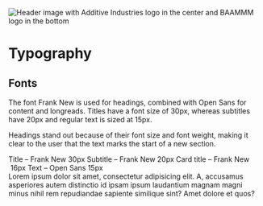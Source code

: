 
<Meta title="Design system/2. Typography" />

<p>
	<img
		src="https://i.gyazo.com/afd3945f36445ebb977d4f48e21e08a9.png"
		alt="Header image with Additive Industries logo in the center and BAAMMM logo in the bottom"
	/>
</p>

# Typography

## Fonts

The font Frank New is used for headings, combined with Open Sans for content and longreads.
Titles have a font size of 30px, whereas subtitles have 20px and regular text is sized at 15px.

Headings stand out because of their font size and font weight, making it clear to the user that the text marks the start of a new section.

<ThemeProvider theme={theme}>
	<Heading>
		Title – Frank New&nbsp;<span style={{ color: theme.colors.text.lighter }}>30px</span>
	</Heading>
	<Heading type="subtitle">
		Subtitle – Frank New&nbsp;<span style={{ color: theme.colors.text.lighter }}>20px</span>
	</Heading>
	<Card>
		<Heading type="subtitle" fontSize="16px">
			Card title – Frank New &nbsp;<span style={{ color: theme.colors.text.lighter }}>16px</span>
		</Heading>
		Text – Open Sans&nbsp;<span style={{ color: theme.colors.text.lighter }}>15px</span>
		<br />
		Lorem ipsum dolor sit amet, consectetur adipisicing elit. A, accusamus asperiores autem distinctio id ipsam ipsum laudantium
		magnam magni minus nihil rem repudiandae sapiente similique sint? Amet dolore et quos?
	</Card>
</ThemeProvider>
